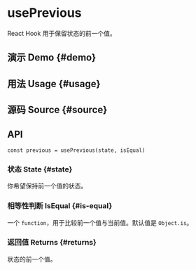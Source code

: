 # usePrevious


<HooksType category="State" />

React Hook 用于保留状态的前一个值。

## 演示 Demo \{#demo}


<App />

## 用法 Usage \{#usage}



## 源码 Source \{#source}


<Source />

## API

```tsx
const previous = usePrevious(state, isEqual)
```

### 状态 State \{#state}

你希望保持前一个值的状态。

### 相等性判断 IsEqual \{#is-equal}

一个 `function`，用于比较前一个值与当前值。默认值是 `Object.is`。

### 返回值 Returns \{#returns}

状态的前一个值。
